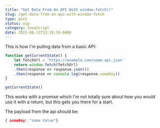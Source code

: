 ```yaml
---
title: "Get Data From An API With window.fetch()"
slug: /get-data-from-an-api-with-window-fetch
type: post
status: wip
category: JavaScript
date: 2021-08-13T13:19:19-0400
---
```


This is how I'm pulling data from a basic API:

```javascript
function getCurrentState() {
    let fetchUrl = 'https://example.com/some-api.json'
    return window.fetch(fetchUrl)
    .then(response => response.json())
    .then(response => console.log(response.someKey))
}

getCurrentState()
```

This works with a promise which I'm not totally sure about how you would use it with a return, but this gets you there for a start. 

The payload from the api should be:

```json
{ someKey: "some Value"}
```



